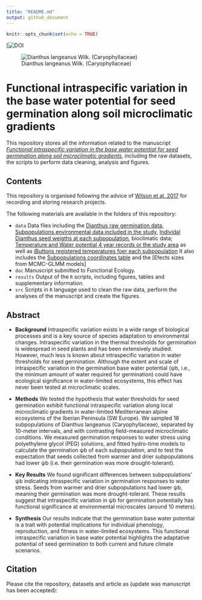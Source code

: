 ```yaml
---
title: "README.md"
output: github_document
---
```


```r
knitr::opts_chunk$set(echo = TRUE)
```

[![DOI](add zenodo link once paper is accepted)

![Dianthus langeanus Wilk. (Caryophyllaceae)](Dianthuslangeanus.jpg)

# Functional intraspecific variation in the base water potential for seed germination along soil microclimatic gradients

This repository stores all the information related to the manuscript [*Functional intraspecific variation in the base water potential for seed germination along soil microclimatic gradients*](add doi once published), including the raw datasets, the scripts to perform data cleaning, analysis and figures. 

## Contents

This repository is organised following the advice of [Wilson et al. 2017](https://doi.org/10.1371/journal.pcbi.1005510) for recording and storing research projects.


The following materials are available in the folders of this repository:

* `data` Data files including the 
[Dianthus raw germination data](https://github.com/clara-espinosa/Dianthus_PEG/blob/main/data/dianthus_germ_data.csv),
[Subpopulations environmental data included in the study](https://github.com/clara-espinosa/Dianthus_PEG/blob/main/data/Dianthus_header.csv), 
[Individal Dianthus seed weigths at each subpopulation](https://github.com/clara-espinosa/Dianthus_PEG/blob/main/data/ind_seeds_weight.csv),
bioclimatic data;  [Temperature and Water potential 4 year records or the study area](https://github.com/clara-espinosa/Dianthus_PEG/blob/main/data/wp_villa_2020_2024.csv) as well as 
[iButtons registered temperatures foer each subpopulation](https://github.com/clara-espinosa/Dianthus_PEG/blob/main/data/temperature_ibuttons.csv) 
It also includes the [Subpopulations coordinates table](https://github.com/clara-espinosa/Dianthus_PEG/blob/main/data/ibuttons%20plots%20coordinates.csv) and the [Efects sizes from MCMC-GLMM models]
* `doc` Manuscript submitted to Functional Ecology.
* `results` Output of the `R` scripts, including figures, tables and supplementary information.
* `src` Scripts in `R` language used to clean the raw data, perform the analyses of the manuscript and create the figures.

## Abstract

* **Background** Intraspecific variation exists in a wide range of biological processes and is a key source of species adaptation to environmental changes. Intraspecific variation in the thermal thresholds for germination is widespread in seed plants and has been extensively studied. However, much less is known about intraspecific variation in water thresholds for seed germination. Although the extent and scale of intraspecific variation in the germination base water potential (ψb, i.e., the minimum amount of water required for germination) could have ecological significance in water-limited ecosystems, this effect has never been tested at microclimatic scales.     
* **Methods** We tested the hypothesis that water thresholds for seed germination exhibit functional intraspecific variation along local microclimatic gradients in water-limited Mediterranean alpine ecosystems of the Iberian Peninsula (SW Europe). We sampled 18 subpopulations of Dianthus langeanus (Caryophyllaceae), separated by 10-meter intervals, and with contrasting field-measured microclimatic conditions. We measured germination responses to water stress using polyethylene glycol (PEG) solutions, and fitted hydro-time models to calculate the germination ψb of each subpopulation, and to test the expectation that seeds collected from warmer and drier subpopulations had lower ψb (i.e. their germination was more drought-tolerant).

* **Key Results** We found significant differences between subpopulations' ψb indicating intraspecific variation in germination responses to water stress. Seeds from warmer and drier subpopulations had lower ψb, meaning their germination was more drought-tolerant. These results suggest that intraspecific variation in ψb for germination potentially has functional significance at environmental microscales (around 10 meters).

* **Synthesis** Our results indicate that the germination base water potential is a trait with potential implications for individual phenology, reproduction, and fitness in water-limited ecosystems. This functional intraspecific variation in base water potential highlights the adaptative potential of seed germination to both current and future climate scenarios.

## Citation

Please cite the repository, datasets and article as (update was manuscript has been accepted): 
